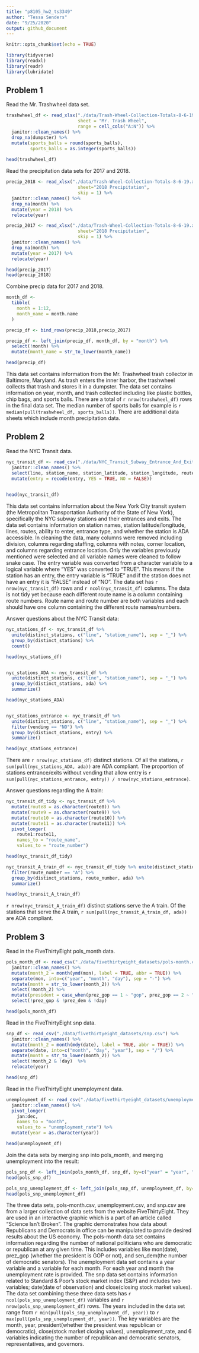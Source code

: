 ```yaml
---
title: "p8105_hw2_ts3349"
author: "Tessa Senders"
date: "9/25/2020"
output: github_document
---
```


```r
knitr::opts_chunk$set(echo = TRUE)
```

```r
library(tidyverse)
library(readxl)
library(readr)
library(lubridate)
```


## Problem 1

Read the Mr. Trashwheel data set.

```r
trashwheel_df <- read_xlsx("./data/Trash-Wheel-Collection-Totals-8-6-19.xlsx", 
                           sheet = "Mr. Trash Wheel", 
                           range = cell_cols("A:N")) %>% 
  janitor::clean_names() %>% 
  drop_na(dumpster) %>% 
  mutate(sports_balls = round(sports_balls), 
         sports_balls = as.integer(sports_balls))
  
head(trashwheel_df)
```


Read the precipitation data sets for 2017 and 2018.

```r
precip_2018 <- read_xlsx("./data/Trash-Wheel-Collection-Totals-8-6-19.xlsx", 
                           sheet="2018 Precipitation", 
                           skip = 1) %>% 
  janitor::clean_names() %>% 
  drop_na(month) %>% 
  mutate(year = 2018) %>%
  relocate(year)

precip_2017 <- read_xlsx("./data/Trash-Wheel-Collection-Totals-8-6-19.xlsx", 
                           sheet="2018 Precipitation", 
                           skip = 1) %>% 
  janitor::clean_names() %>% 
  drop_na(month) %>% 
  mutate(year = 2017) %>%
  relocate(year)

head(precip_2017)
head(precip_2018)
```

Combine precip data for 2017 and 2018.

```r
month_df <- 
  tibble(
    month = 1:12,
    month_name = month.name
  )

precip_df <- bind_rows(precip_2018,precip_2017) 

precip_df <- left_join(precip_df, month_df, by = "month") %>% 
  select(!month) %>% 
  mutate(month_name = str_to_lower(month_name))

head(precip_df)
```
This data set contains information from the Mr. Trashwheel trash collector in Baltimore, Maryland.  As trash enters the inner harbor, the trashwheel collects that trash and stores it in a  dumpster.  The data set contains information on year, month, and trash collected including like plastic bottles, chip bags, and sports balls.  There are a total of `r nrow(trashwheel_df)` rows in the final data set.  The median number of sports balls for example is `r median(pull(trashwheel_df, sports_balls))`.  There are additional data sheets which include month precipitation data.


## Problem 2

Read the NYC Transit data.

```r
nyc_transit_df <- read_csv("./data/NYC_Transit_Subway_Entrance_And_Exit_Data.csv") %>%
  janitor::clean_names() %>% 
  select(line, station_name, station_latitude, station_longitude, route1:route11, entry, vending, entrance_type, ada) %>%
  mutate(entry = recode(entry, YES = TRUE, NO = FALSE))

  
head(nyc_transit_df)
```
This data set contains information about the New York City transit system (the Metropolitan Transportation Authority of the State of New York), specifically the NYC subway stations and their entrances and exits.  The data set contains information on station names, station latitude/longitude, lines, routes, ability to enter, entrance type, and whether the station is ADA accessible.  In cleaning the data, many columns were removed including division, columns regarding staffing, columns with notes, corner location, and columns regarding entrance location.  Only the variables previously mentioned were selected and all variable names were cleaned to follow snake case.  The entry variable was converted from a character variable to a logical variable where "YES" was converted to "TRUE".  This means if the station has an entry, the entry variable is "TRUE" and if the station does not have an entry it is "FALSE" instead of "NO".  The data set has `r nrow(nyc_transit_df)` rows and `r ncol(nyc_transit_df)` columns.  The data is not tidy yet because each different route name is a column containing route numbers.  Route name and route number are both variables and each should have one column containing the different route names/numbers.


Answer questions about the NYC Transit data:

```r
nyc_stations_df <- nyc_transit_df %>% 
  unite(distinct_stations, c("line", "station_name"), sep = "_") %>% 
  group_by(distinct_stations) %>%
  count()

head(nyc_stations_df)


nyc_stations_ADA <- nyc_transit_df %>% 
  unite(distinct_stations, c("line", "station_name"), sep = "_") %>% 
  group_by(distinct_stations, ada) %>%
  summarize()

head(nyc_stations_ADA)


nyc_stations_entrance <- nyc_transit_df %>% 
  unite(distinct_stations, c("line", "station_name"), sep = "_") %>%
  filter(vending == "NO") %>%
  group_by(distinct_stations, entry) %>%
  summarize()

head(nyc_stations_entrance)
```
There are `r nrow(nyc_stations_df)` distinct stations.  Of all the stations, `r sum(pull(nyc_stations_ADA, ada))` are ADA compliant.  The proportion of stations entrance/exits without vending that allow entry is `r sum(pull(nyc_stations_entrance, entry)) / nrow(nyc_stations_entrance)`.
   

Answer questions regarding the A train:

```r
nyc_transit_df_tidy <- nyc_transit_df %>%
  mutate(route8 = as.character(route8)) %>%
  mutate(route9 = as.character(route9)) %>%
  mutate(route10 = as.character(route10)) %>%
  mutate(route11 = as.character(route11)) %>%
  pivot_longer(
    route1:route11,
    names_to = "route_name", 
    values_to = "route_number")

head(nyc_transit_df_tidy)

nyc_transit_A_train_df <- nyc_transit_df_tidy %>% unite(distinct_stations, c("line", "station_name"), sep = "_") %>% 
  filter(route_number == "A") %>%
  group_by(distinct_stations, route_number, ada) %>%
  summarize()

head(nyc_transit_A_train_df)
```
`r nrow(nyc_transit_A_train_df)` distinct stations serve the A train.  Of the stations that serve the A train, `r sum(pull(nyc_transit_A_train_df, ada))` are ADA compliant.


## Problem 3

Read in the FiveThirtyEight pols_month data.

```r
pols_month_df <- read_csv("./data/fivethirtyeight_datasets/pols-month.csv") %>% 
  janitor::clean_names() %>%
  mutate(month_2 = month(ymd(mon), label = TRUE, abbr = TRUE)) %>%
  separate(mon, into=c("year", "month", "day"), sep = "-") %>%
  mutate(month = str_to_lower(month_2)) %>%
  select(!month_2) %>%
  mutate(president = case_when(prez_gop == 1 ~ "gop", prez_gop == 2 ~ "gop_ford_after_nixon", prez_gop == 0 ~ "dem")) %>%
  select(!prez_gop & !prez_dem & !day) 

head(pols_month_df)
```

Read in the FiveThirtyEight snp data.

```r
snp_df <- read_csv("./data/fivethirtyeight_datasets/snp.csv") %>% 
  janitor::clean_names() %>% 
  mutate(month_2 = month(mdy(date), label = TRUE, abbr = TRUE)) %>%
  separate(date, into=c("month", "day", "year"), sep = "/") %>%
  mutate(month = str_to_lower(month_2)) %>%
  select(!month_2 & !day)  %>%
  relocate(year)

head(snp_df)
```

Read in the FiveThirtyEight unemployment data.

```r
unemployment_df <- read_csv("./data/fivethirtyeight_datasets/unemployment.csv") %>% 
  janitor::clean_names() %>%
  pivot_longer(
    jan:dec,
    names_to = "month", 
    values_to = "unemployment_rate") %>%
  mutate(year = as.character(year))

head(unemployment_df)
```


Join the data sets by merging snp into pols_month, and merging unemployment into the result:

```r
pols_snp_df <- left_join(pols_month_df, snp_df, by=c("year" = "year", "month" = "month"))
head(pols_snp_df)

pols_snp_unemployment_df <- left_join(pols_snp_df, unemployment_df, by=c("year" = "year", "month" = "month"))
head(pols_snp_unemployment_df)
```
The three data sets, pols-month.csv, unemployment.csv, and snp.csv are from a larger collection of data sets from the website FiveThirtyEight.  They are used in an interactive graphic which is a part of an article called "Science Isn't Broken".  The graphic demonstrates how data about Republicans and Democrats in office can be manipulated to provide desired results about the US economy.  The pols-month data set contains information regarding the number of national politicians who are democratic or republican at any given time.  This includes variables like mon(date), prez_gop (whether the president is GOP or not), and sen_dem(the number of democratic senators).  The unemployment data set contains a year variable and a variable for each month.  For each year and month the unemployment rate is provided.  The snp data set contains information related to Standard & Poor’s stock market index (S&P) and includes two variables; date(date of observation) and close(closing stock market values).  The data set combining these three data sets has `r ncol(pols_snp_unemployment_df)` variables and `r nrow(pols_snp_unemployment_df)` rows.  The years included in the data set range from `r min(pull(pols_snp_unemployment_df, year))` to `r max(pull(pols_snp_unemployment_df, year))`.  The key variables are the month, year, president(whether the president was republican or democratic), close(stock market closing values), unemployment_rate, and 6 variables indicating the number of republican and democratic senators, representatives, and governors.

















